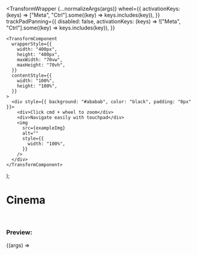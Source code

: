


  <TransformWrapper
    {...normalizeArgs(args)}
    wheel={{
      activationKeys: (keys) =>
        ["Meta", "Ctrl"].some((key) => keys.includes(key)),
    }}
    trackPadPanning={{
      disabled: false,
      activationKeys: (keys) =>
        !["Meta", "Ctrl"].some((key) => keys.includes(key)),
    }}
  >
    <TransformComponent
      wrapperStyle={{
        width: "400px",
        height: "400px",
        maxWidth: "70vw",
        maxHeight: "70vh",
      }}
      contentStyle={{
        width: "100%",
        height: "100%",
      }}
    >
      <div style={{ background: "#ababab", color: "black", padding: "0px" }}>
        <div>Click cmd + wheel to zoom</div>
        <div>Navigate easily with touchpad</div>
        <img
          src={exampleImg}
          alt=""
          style={{
            width: "100%",
          }}
        />
      </div>
    </TransformComponent>
  </TransformWrapper>
);

<Meta title="Examples/Cinema" component={TransformWrapper} />

# Cinema

<br />

### Preview:

<Canvas>
  <Story name="Cinema">{(args) => <Template {...args} />}</Story>
</Canvas>

## Component API

<ArgsTable story="Cinema" />
